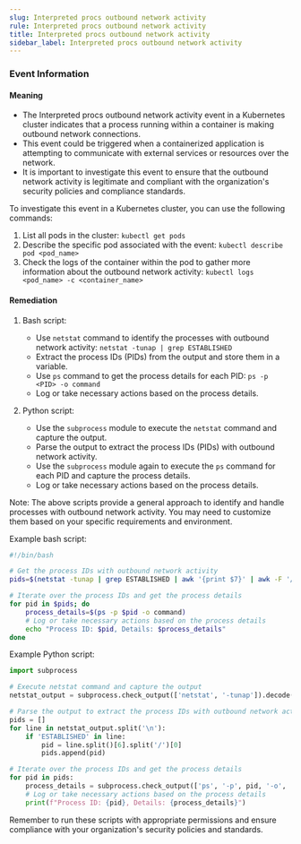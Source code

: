 ```yaml
--- 
slug: Interpreted procs outbound network activity
rule: Interpreted procs outbound network activity
title: Interpreted procs outbound network activity
sidebar_label: Interpreted procs outbound network activity
---
```

                   

### Event Information

#### Meaning

- The Interpreted procs outbound network activity event in a Kubernetes cluster indicates that a process running within a container is making outbound network connections.
- This event could be triggered when a containerized application is attempting to communicate with external services or resources over the network.
- It is important to investigate this event to ensure that the outbound network activity is legitimate and compliant with the organization's security policies and compliance standards.

To investigate this event in a Kubernetes cluster, you can use the following commands:
1. List all pods in the cluster: `kubectl get pods`
2. Describe the specific pod associated with the event: `kubectl describe pod <pod_name>`
3. Check the logs of the container within the pod to gather more information about the outbound network activity: `kubectl logs <pod_name> -c <container_name>`

#### Remediation

1. Bash script:
   - Use `netstat` command to identify the processes with outbound network activity: `netstat -tunap | grep ESTABLISHED`
   - Extract the process IDs (PIDs) from the output and store them in a variable.
   - Use `ps` command to get the process details for each PID: `ps -p <PID> -o command`
   - Log or take necessary actions based on the process details.

2. Python script:
   - Use the `subprocess` module to execute the `netstat` command and capture the output.
   - Parse the output to extract the process IDs (PIDs) with outbound network activity.
   - Use the `subprocess` module again to execute the `ps` command for each PID and capture the process details.
   - Log or take necessary actions based on the process details.

Note: The above scripts provide a general approach to identify and handle processes with outbound network activity. You may need to customize them based on your specific requirements and environment.

Example bash script:
```bash
#!/bin/bash

# Get the process IDs with outbound network activity
pids=$(netstat -tunap | grep ESTABLISHED | awk '{print $7}' | awk -F '/' '{print $1}')

# Iterate over the process IDs and get the process details
for pid in $pids; do
    process_details=$(ps -p $pid -o command)
    # Log or take necessary actions based on the process details
    echo "Process ID: $pid, Details: $process_details"
done
```

Example Python script:
```python
import subprocess

# Execute netstat command and capture the output
netstat_output = subprocess.check_output(['netstat', '-tunap']).decode('utf-8')

# Parse the output to extract the process IDs with outbound network activity
pids = []
for line in netstat_output.split('\n'):
    if 'ESTABLISHED' in line:
        pid = line.split()[6].split('/')[0]
        pids.append(pid)

# Iterate over the process IDs and get the process details
for pid in pids:
    process_details = subprocess.check_output(['ps', '-p', pid, '-o', 'command']).decode('utf-8')
    # Log or take necessary actions based on the process details
    print(f"Process ID: {pid}, Details: {process_details}")
```

Remember to run these scripts with appropriate permissions and ensure compliance with your organization's security policies and standards.

 